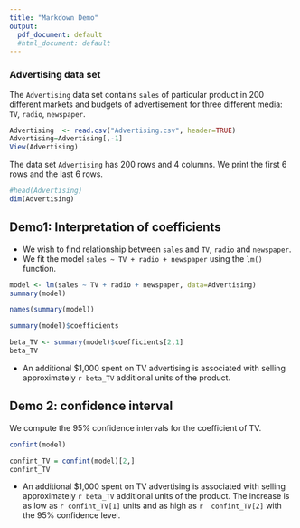 ```yaml
---
title: "Markdown Demo"
output:
  pdf_document: default
  #html_document: default
---
```


###  Advertising data set

The `Advertising` data set contains `sales` of particular product in 200 different markets and budgets of advertisement for three different media: `TV`, `radio`, `newspaper`.

```r
Advertising  <- read.csv("Advertising.csv", header=TRUE)
Advertising=Advertising[,-1]
View(Advertising)
```

The data set `Advertising` has 200 rows and 4 columns. We print the first 6 rows and the last 6 rows.
```r
#head(Advertising)
dim(Advertising)

```




## Demo1: Interpretation of coefficients

* We wish to find relationship between `sales` and `TV`, `radio` and `newspaper`.
* We fit the model `sales ~ TV + radio + newspaper` using the `lm()` function.

```r

model <- lm(sales ~ TV + radio + newspaper, data=Advertising)
summary(model)
```



```r
names(summary(model))
```

```r
summary(model)$coefficients

beta_TV <- summary(model)$coefficients[2,1]
beta_TV
```



* An additional $1,000 spent on TV advertising is associated with selling approximately `r beta_TV` additional units of the product.



## Demo 2: confidence interval


We compute the 95% confidence intervals for the coefficient of TV.


```r
confint(model)

confint_TV = confint(model)[2,]
confint_TV
```



* An additional $1,000 spent on TV advertising is associated with selling approximately `r beta_TV` additional units of the product.
The increase is as low as  `r confint_TV[1]` units and as high as `r  confint_TV[2]` with the 95% confidence level.






